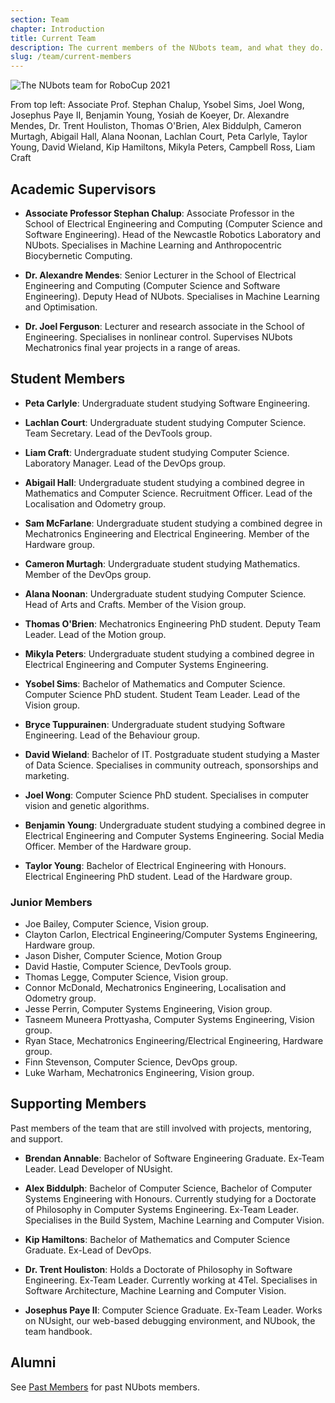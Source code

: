 ```yaml
---
section: Team
chapter: Introduction
title: Current Team
description: The current members of the NUbots team, and what they do.
slug: /team/current-members
---
```


![The NUbots team for RoboCup 2021](./images/team-photo-robocup-2021.png 'The NUbots team for RoboCup 2021')

From top left: Associate Prof. Stephan Chalup, Ysobel Sims, Joel Wong, Josephus Paye II, Benjamin Young, Yosiah de Koeyer, Dr. Alexandre Mendes, Dr. Trent Houliston, Thomas O'Brien, Alex Biddulph, Cameron Murtagh, Abigail Hall, Alana Noonan, Lachlan Court, Peta Carlyle, Taylor Young, David Wieland, Kip Hamiltons, Mikyla Peters, Campbell Ross, Liam Craft

## Academic Supervisors

- **Associate Professor Stephan Chalup**: Associate Professor in the School of Electrical Engineering and Computing (Computer Science and Software Engineering). Head of the Newcastle Robotics Laboratory and NUbots. Specialises in Machine Learning and Anthropocentric Biocybernetic Computing.

- **Dr. Alexandre Mendes**: Senior Lecturer in the School of Electrical Engineering and Computing (Computer Science and Software Engineering). Deputy Head of NUbots. Specialises in Machine Learning and Optimisation.

- **Dr. Joel Ferguson**: Lecturer and research associate in the School of Engineering. Specialises in nonlinear control. Supervises NUbots Mechatronics final year projects in a range of areas.

## Student Members

- **Peta Carlyle**: Undergraduate student studying Software Engineering.

- **Lachlan Court**: Undergraduate student studying Computer Science. Team Secretary. Lead of the DevTools group.

- **Liam Craft**: Undergraduate student studying Computer Science. Laboratory Manager. Lead of the DevOps group.

- **Abigail Hall**: Undergraduate student studying a combined degree in Mathematics and Computer Science. Recruitment Officer. Lead of the Localisation and Odometry group.

- **Sam McFarlane**: Undergraduate student studying a combined degree in Mechatronics Engineering and Electrical Engineering. Member of the Hardware group.

- **Cameron Murtagh**: Undergraduate student studying Mathematics. Member of the DevOps group.

- **Alana Noonan**: Undergraduate student studying Computer Science. Head of Arts and Crafts. Member of the Vision group.

- **Thomas O'Brien**: Mechatronics Engineering PhD student. Deputy Team Leader. Lead of the Motion group.

- **Mikyla Peters**: Undergraduate student studying a combined degree in Electrical Engineering and Computer Systems Engineering.

- **Ysobel Sims**: Bachelor of Mathematics and Computer Science. Computer Science PhD student. Student Team Leader. Lead of the Vision group.

- **Bryce Tuppurainen**: Undergraduate student studying Software Engineering. Lead of the Behaviour group.

- **David Wieland**: Bachelor of IT. Postgraduate student studying a Master of Data Science. Specialises in community outreach, sponsorships and marketing.

- **Joel Wong**: Computer Science PhD student. Specialises in computer vision and genetic algorithms.

- **Benjamin Young**: Undergraduate student studying a combined degree in Electrical Engineering and Computer Systems Engineering. Social Media Officer. Member of the Hardware group.

- **Taylor Young**: Bachelor of Electrical Engineering with Honours. Electrical Engineering PhD student. Lead of the Hardware group.

### Junior Members

- Joe Bailey, Computer Science, Vision group.
- Clayton Carlon, Electrical Engineering/Computer Systems Engineering, Hardware group.
- Jason Disher, Computer Science, Motion Group
- David Hastie, Computer Science, DevTools group.
- Thomas Legge, Computer Science, Vision group.
- Connor McDonald, Mechatronics Engineering, Localisation and Odometry group.
- Jesse Perrin, Computer Systems Engineering, Vision group.
- Tasneem Muneera Prottyasha, Computer Systems Engineering, Vision group.
- Ryan Stace, Mechatronics Engineering/Electrical Engineering, Hardware group.
- Finn Stevenson, Computer Science, DevOps group.
- Luke Warham, Mechatronics Engineering, Vision group.

## Supporting Members

Past members of the team that are still involved with projects, mentoring, and support.

- **Brendan Annable**: Bachelor of Software Engineering Graduate. Ex-Team Leader. Lead Developer of NUsight.

- **Alex Biddulph**: Bachelor of Computer Science, Bachelor of Computer Systems Engineering with Honours. Currently studying for a Doctorate of Philosophy in Computer Systems Engineering. Ex-Team Leader. Specialises in the Build System, Machine Learning and Computer Vision.

- **Kip Hamiltons**: Bachelor of Mathematics and Computer Science Graduate. Ex-Lead of DevOps.

- **Dr. Trent Houliston**: Holds a Doctorate of Philosophy in Software Engineering. Ex-Team Leader. Currently working at 4Tel. Specialises in Software Architecture, Machine Learning and Computer Vision.

- **Josephus Paye II**: Computer Science Graduate. Ex-Team Leader. Works on NUsight, our web-based debugging environment, and NUbook, the team handbook.

## Alumni

See [Past Members](/team/past-members) for past NUbots members.
